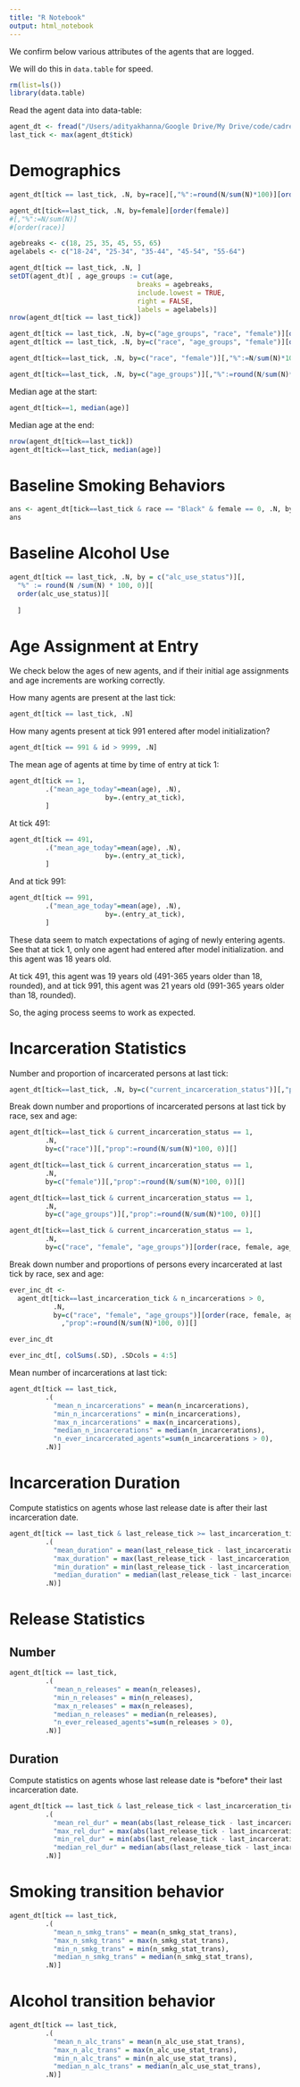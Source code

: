 ```yaml
---
title: "R Notebook"
output: html_notebook
---
```


We confirm below various attributes of the agents that are logged.

We will do this in `data.table` for speed. 

```r
rm(list=ls())
library(data.table)
```

Read the agent data into data-table:

```r
agent_dt <- fread("/Users/adityakhanna/Google Drive/My Drive/code/cadre/python/output/agent_log.csv")
last_tick <- max(agent_dt$tick)
```

# Demographics

```r
agent_dt[tick == last_tick, .N, by=race][,"%":=round(N/sum(N)*100)][order(race)]
```
```r
agent_dt[tick==last_tick, .N, by=female][order(female)]
#[,"%":=N/sum(N)]
#[order(race)]
```


```r
agebreaks <- c(18, 25, 35, 45, 55, 65)
agelabels <- c("18-24", "25-34", "35-44", "45-54", "55-64")
```


```r
agent_dt[tick == last_tick, .N, ]
setDT(agent_dt)[ , age_groups := cut(age, 
                                breaks = agebreaks, 
                                include.lowest = TRUE,
                                right = FALSE, 
                                labels = agelabels)]
nrow(agent_dt[tick == last_tick])
```

```r
agent_dt[tick == last_tick, .N, by=c("age_groups", "race", "female")][order(age_groups, race, female)]
agent_dt[tick == last_tick, .N, by=c("race", "age_groups", "female")][order(race, age_groups)]
```
```r
agent_dt[tick==last_tick, .N, by=c("race", "female")][,"%":=N/sum(N)*100][order(race)]
```

```r
agent_dt[tick==last_tick, .N, by=c("age_groups")][,"%":=round(N/sum(N)*100)][order(age_groups)]
```
Median age at the start: 

```r
agent_dt[tick==1, median(age)]
```

Median age at the end:

```r
nrow(agent_dt[tick==last_tick])
agent_dt[tick==last_tick, median(age)]
```

# Baseline Smoking Behaviors


```r
ans <- agent_dt[tick==last_tick & race == "Black" & female == 0, .N, by=c("smoking_status")][,"prop":=round(N/sum(N)*100, 0)][]
ans

```

# Baseline Alcohol Use

```r
agent_dt[tick == last_tick, .N, by = c("alc_use_status")][, 
  "%" := round(N /sum(N) * 100, 0)][
  order(alc_use_status)][
    
  ]
```

# Age Assignment at Entry

We check below the ages of new agents, 
and if their initial age assignments 
and age increments are working correctly. 

How many agents are present at the last tick:

```r
agent_dt[tick == last_tick, .N] 
```   
How many agents present at tick 991 entered after model initialization?

```r
agent_dt[tick == 991 & id > 9999, .N] 
```

The mean age of agents at time by time of entry at tick 1:
```r
agent_dt[tick == 1, 
         .("mean_age_today"=mean(age), .N), 
                        by=.(entry_at_tick),
         ]


```
At tick 491:

```r
agent_dt[tick == 491, 
         .("mean_age_today"=mean(age), .N), 
                        by=.(entry_at_tick),
         ]


```

And at tick 991:

```r
agent_dt[tick == 991, 
         .("mean_age_today"=mean(age), .N), 
                        by=.(entry_at_tick),
         ]
```

These data seem to match expectations of aging of newly entering agents.
See that at tick 1, only one agent had entered after model initialization.
and this agent was 18 years old.

At tick 491, this agent was 19 years old (491-365 years older than 18, rounded), 
and at tick 991, this agent was 21 years old (991-365 years older than 18, rounded).

So, the aging process seems to work as expected.


# Incarceration Statistics

Number and proportion of incarcerated persons at last tick:

```r
agent_dt[tick==last_tick, .N, by=c("current_incarceration_status")][,"prop":=round(N/sum(N)*100, 0)][]
```
Break down number and proportions of incarcerated persons at last tick by race, sex and age:

```r
agent_dt[tick==last_tick & current_incarceration_status == 1, 
         .N, 
         by=c("race")][,"prop":=round(N/sum(N)*100, 0)][]

agent_dt[tick==last_tick & current_incarceration_status == 1, 
         .N, 
         by=c("female")][,"prop":=round(N/sum(N)*100, 0)][]

agent_dt[tick==last_tick & current_incarceration_status == 1, 
         .N, 
         by=c("age_groups")][,"prop":=round(N/sum(N)*100, 0)][]

agent_dt[tick==last_tick & current_incarceration_status == 1, 
         .N, 
         by=c("race", "female", "age_groups")][order(race, female, age_groups)][,"prop":=round(N/sum(N)*100, 0)][]
```

Break down number and proportions of persons every incarcerated at last tick by race, sex and age:

```r
ever_inc_dt <- 
  agent_dt[tick==last_incarceration_tick & n_incarcerations > 0, 
           .N, 
           by=c("race", "female", "age_groups")][order(race, female, age_groups)][
             ,"prop":=round(N/sum(N)*100, 0)][]

ever_inc_dt
```
```r
ever_inc_dt[, colSums(.SD), .SDcols = 4:5]
```

Mean number of incarcerations at last tick:

```r
agent_dt[tick == last_tick, 
         .(
           "mean_n_incarcerations" = mean(n_incarcerations),
           "min_n_incarcerations" = min(n_incarcerations),
           "max_n_incarcerations" = max(n_incarcerations),
           "median_n_incarcerations" = median(n_incarcerations),
           "n_ever_incarcerated_agents"=sum(n_incarcerations > 0),
         .N)] 
```   
# Incarceration Duration

Compute statistics on agents whose last release date is 
after their last incarceration date.

```r
agent_dt[tick == last_tick & last_release_tick >= last_incarceration_tick, 
         .(
           "mean_duration" = mean(last_release_tick - last_incarceration_tick),
           "max_duration" = max(last_release_tick - last_incarceration_tick),
           "min_duration" = min(last_release_tick - last_incarceration_tick),
           "median_duration" = median(last_release_tick - last_incarceration_tick),
         .N)] 
```



# Release Statistics

## Number

```r
agent_dt[tick == last_tick, 
         .(
           "mean_n_releases" = mean(n_releases),
           "min_n_releases" = min(n_releases),
           "max_n_releases" = max(n_releases),
           "median_n_releases" = median(n_releases),
           "n_ever_released_agents"=sum(n_releases > 0),
         .N)] 
```
## Duration
Compute statistics on agents whose last release date is 
\*before\* their last incarceration date.

```r
agent_dt[tick == last_tick & last_release_tick < last_incarceration_tick, 
         .(
           "mean_rel_dur" = mean(abs(last_release_tick - last_incarceration_tick)),
           "max_rel_dur" = max(abs(last_release_tick - last_incarceration_tick)),
           "min_rel_dur" = min(abs(last_release_tick - last_incarceration_tick)),
           "median_rel_dur" = median(abs(last_release_tick - last_incarceration_tick)),
         .N)] 
```


# Smoking transition behavior

```r
agent_dt[tick == last_tick, 
         .(
           "mean_n_smkg_trans" = mean(n_smkg_stat_trans),
           "max_n_smkg_trans" = max(n_smkg_stat_trans),
           "min_n_smkg_trans" = min(n_smkg_stat_trans),
           "median_n_smkg_trans" = median(n_smkg_stat_trans),
         .N)] 
```

# Alcohol transition behavior

```r
agent_dt[tick == last_tick, 
         .(
           "mean_n_alc_trans" = mean(n_alc_use_stat_trans),
           "max_n_alc_trans" = max(n_alc_use_stat_trans),
           "min_n_alc_trans" = min(n_alc_use_stat_trans),
           "median_n_alc_trans" = median(n_alc_use_stat_trans),
         .N)] 
```